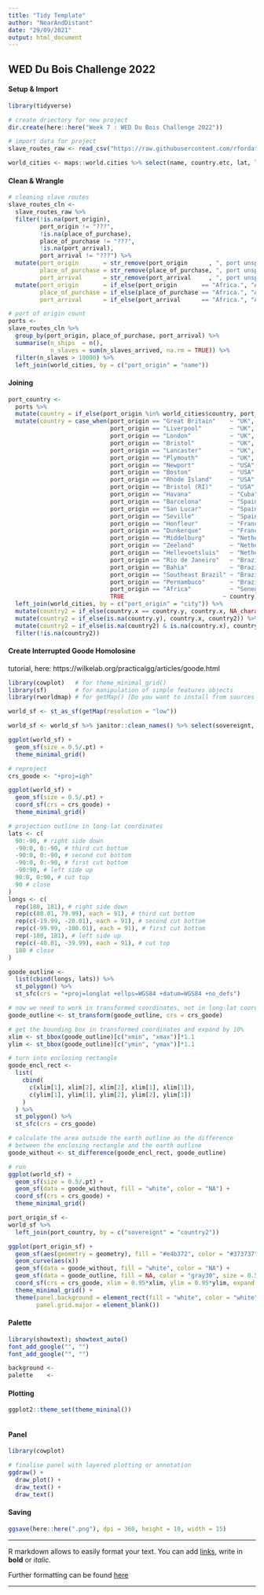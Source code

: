```yaml
---
title: "Tidy Template"
author: "NearAndDistant"
date: "29/09/2021"
output: html_document
---
```


##  WED Du Bois Challenge 2022

#### Setup & Import
```r
library(tidyverse)

# create driectory for new project
dir.create(here::here("Week 7 : WED Du Bois Challenge 2022"))

# import data for project
slave_routes_raw <- read_csv("https://raw.githubusercontent.com/rfordatascience/tidytuesday/master/data/2020/2020-06-16/slave_routes.csv")

world_cities <- maps::world.cities %>% select(name, country.etc, lat, long)

```

#### Clean & Wrangle
```r

# cleaning slave routes
slave_routes_cln <-
  slave_routes_raw %>%
  filter(!is.na(port_origin),
         port_origin != "???",
         !is.na(place_of_purchase),
         place_of_purchase != "???",
         !is.na(port_arrival),
         port_arrival != "???") %>%
  mutate(port_origin       = str_remove(port_origin      , ", port unspecified"),
         place_of_purchase = str_remove(place_of_purchase, ", port unspecified"),
         port_arrival      = str_remove(port_arrival     , ", port unspecified")) %>%
  mutate(port_origin       = if_else(port_origin       == "Africa.", "Africa", port_origin      ),
         place_of_purchase = if_else(place_of_purchase == "Africa.", "Africa", place_of_purchase),
         port_arrival      = if_else(port_arrival      == "Africa.", "Africa", port_arrival     ))

# port of origin count
ports <- 
slave_routes_cln %>%
  group_by(port_origin, place_of_purchase, port_arrival) %>%
  summarise(n_ships  = n(),
            n_slaves = sum(n_slaves_arrived, na.rm = TRUE)) %>%
  filter(n_slaves > 10000) %>%
  left_join(world_cities, by = c("port_origin" = "name"))

```

#### Joining
```r

port_country <- 
  ports %>% 
  mutate(country = if_else(port_origin %in% world_cities$country, port_origin, NA_character_)) %>%
  mutate(country = case_when(port_origin == "Great Britain"    ~ "UK",
                             port_origin == "Liverpool"        ~ "UK", 
                             port_origin == "London"           ~ "UK",
                             port_origin == "Bristol"          ~ "UK",
                             port_origin == "Lancaster"        ~ "UK",
                             port_origin == "Plymouth"         ~ "UK",
                             port_origin == "Newport"          ~ "USA",
                             port_origin == "Boston"           ~ "USA",
                             port_origin == "Rhode Island"     ~ "USA",
                             port_origin == "Bristol (RI)"     ~ "USA",
                             port_origin == "Havana"           ~ "Cuba",
                             port_origin == "Barcelona"        ~ "Spain",
                             port_origin == "San Lucar"        ~ "Spain",
                             port_origin == "Seville"          ~ "Spain",
                             port_origin == "Honfleur"         ~ "France",
                             port_origin == "Dunkerque"        ~ "France",
                             port_origin == "Middelburg"       ~ "Netherlands",
                             port_origin == "Zeeland"          ~ "Netherlands",
                             port_origin == "Hellevoetsluis"   ~ "Netherlands",
                             port_origin == "Rio de Janeiro"   ~ "Brazil",
                             port_origin == "Bahia"            ~ "Brazil",
                             port_origin == "Southeast Brazil" ~ "Brazil",
                             port_origin == "Pernambuco"       ~ "Brazil",
                             port_origin == "Africa"           ~ "Senegal", # largest African trading port
                             TRUE                            ~ country)) %>%
  left_join(world_cities, by = c("port_origin" = "city")) %>%
  mutate(country2 = if_else(country.x == country.y, country.x, NA_character_)) %>%
  mutate(country2 = if_else(is.na(country.y), country.x, country2)) %>%
  mutate(country2 = if_else(is.na(country2) & is.na(country.x), country.y, country2)) %>%
  filter(!is.na(country2))

```

#### Create Interrupted Goode Homolosine
tutorial, here: https://wilkelab.org/practicalgg/articles/goode.html

```r
library(cowplot)   # for theme_minimal_grid()
library(sf)        # for manipulation of simple features objects
library(rworldmap) # for getMap() [Do you want to install from sources the package which needs compilation? (Yes/no/cancel) no]

world_sf <- st_as_sf(getMap(resolution = "low"))

world_sf <- world_sf %>% janitor::clean_names() %>% select(sovereignt, geometry)

ggplot(world_sf) + 
  geom_sf(size = 0.5/.pt) +
  theme_minimal_grid()

# reproject
crs_goode <- "+proj=igh"

ggplot(world_sf) + 
  geom_sf(size = 0.5/.pt) +
  coord_sf(crs = crs_goode) +
  theme_minimal_grid()

# projection outline in long-lat coordinates
lats <- c(
  90:-90, # right side down
  -90:0, 0:-90, # third cut bottom
  -90:0, 0:-90, # second cut bottom
  -90:0, 0:-90, # first cut bottom
  -90:90, # left side up
  90:0, 0:90, # cut top
  90 # close
)
longs <- c(
  rep(180, 181), # right side down
  rep(c(80.01, 79.99), each = 91), # third cut bottom
  rep(c(-19.99, -20.01), each = 91), # second cut bottom
  rep(c(-99.99, -100.01), each = 91), # first cut bottom
  rep(-180, 181), # left side up
  rep(c(-40.01, -39.99), each = 91), # cut top
  180 # close
)

goode_outline <- 
  list(cbind(longs, lats)) %>%
  st_polygon() %>%
  st_sfc(crs = "+proj=longlat +ellps=WGS84 +datum=WGS84 +no_defs")

# now we need to work in transformed coordinates, not in long-lat coordinates
goode_outline <- st_transform(goode_outline, crs = crs_goode)

# get the bounding box in transformed coordinates and expand by 10%
xlim <- st_bbox(goode_outline)[c("xmin", "xmax")]*1.1
ylim <- st_bbox(goode_outline)[c("ymin", "ymax")]*1.1

# turn into enclosing rectangle
goode_encl_rect <- 
  list(
    cbind(
      c(xlim[1], xlim[2], xlim[2], xlim[1], xlim[1]), 
      c(ylim[1], ylim[1], ylim[2], ylim[2], ylim[1])
    )
  ) %>%
  st_polygon() %>%
  st_sfc(crs = crs_goode)

# calculate the area outside the earth outline as the difference
# between the enclosing rectangle and the earth outline
goode_without <- st_difference(goode_encl_rect, goode_outline)

# run
ggplot(world_sf) + 
  geom_sf(size = 0.5/.pt) +
  geom_sf(data = goode_without, fill = "white", color = "NA") +
  coord_sf(crs = crs_goode) +
  theme_minimal_grid()

```

```r

port_origin_sf <-
world_sf %>%
  left_join(port_country, by = c("sovereignt" = "country2"))

```

```r

ggplot(port_origin_sf) + 
  geom_sf(aes(geometry = geometry), fill = "#e4b372", color = "#373737", size = 0.3/.pt, alpha = 0.85) +
  geom_curve(aes(x))
  geom_sf(data = goode_without, fill = "white", color = "NA") +
  geom_sf(data = goode_outline, fill = NA, color = "gray30", size = 0.5/.pt, linetype = "dashed") +
  coord_sf(crs = crs_goode, xlim = 0.95*xlim, ylim = 0.95*ylim, expand = FALSE) +
  theme_minimal_grid() +
  theme(panel.background = element_rect(fill = "white", color = "white", size = 1),
        panel.grid.major = element_blank())

```



#### Palette
```r
library(showtext); showtext_auto()
font_add_google("", "")
font_add_google("", "")

background <- 
palette    <- 

```

#### Plotting
```r
ggplot2::theme_set(theme_mininal())



```

#### Panel
```r
library(cowplot)

# finalise panel with layered plotting or annotation
ggdraw() +
  draw_plot() +
  draw_text() +
  draw_text()

```

#### Saving
```r

ggsave(here::here(".png"), dpi = 360, height = 10, width = 15)

```

***

R markdown allows to easily format your text. You can add [links](www.r-graph-gallery.com), write in **bold** or *italic*.

Further formatting can be found [here](https://holtzy.github.io/Pimp-my-rmd/)

***